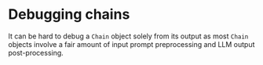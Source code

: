 # Debugging chains

It can be hard to debug a `Chain` object solely from its output as most `Chain` objects involve a fair amount of input prompt preprocessing and LLM output post-processing.


<Example/>

